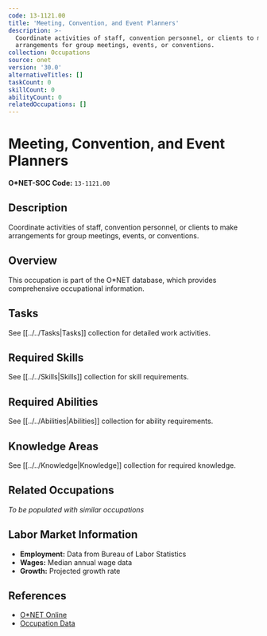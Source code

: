 ```yaml
---
code: 13-1121.00
title: 'Meeting, Convention, and Event Planners'
description: >-
  Coordinate activities of staff, convention personnel, or clients to make
  arrangements for group meetings, events, or conventions.
collection: Occupations
source: onet
version: '30.0'
alternativeTitles: []
taskCount: 0
skillCount: 0
abilityCount: 0
relatedOccupations: []
---
```

# Meeting, Convention, and Event Planners

**O*NET-SOC Code:** `13-1121.00`

## Description

Coordinate activities of staff, convention personnel, or clients to make arrangements for group meetings, events, or conventions.

## Overview

This occupation is part of the O*NET database, which provides comprehensive occupational information.

## Tasks

See [[../../Tasks|Tasks]] collection for detailed work activities.

## Required Skills

See [[../../Skills|Skills]] collection for skill requirements.

## Required Abilities

See [[../../Abilities|Abilities]] collection for ability requirements.

## Knowledge Areas

See [[../../Knowledge|Knowledge]] collection for required knowledge.

## Related Occupations

*To be populated with similar occupations*

## Labor Market Information

- **Employment:** Data from Bureau of Labor Statistics
- **Wages:** Median annual wage data
- **Growth:** Projected growth rate

## References

- [O*NET Online](https://www.onetonline.org/link/summary/13-1121.00)
- [Occupation Data](https://www.onetcenter.org/)
